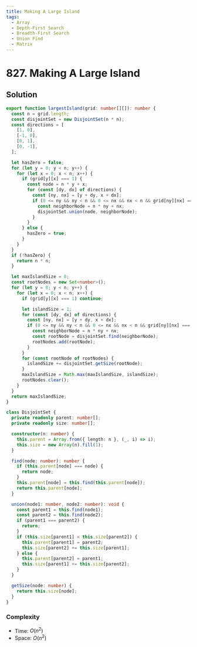```yaml
---
title: Making A Large Island
tags:
  - Array
  - Depth-First Search
  - Breadth-First Search
  - Union Find
  - Matrix
---
```


# 827. Making A Large Island

<Badges>
  <LevelBadge level="hard" />
  <TopicBadge name="Array" slug="array" />
  <TopicBadge name="Depth-First Search" slug="depth-first-search" />
  <TopicBadge name="Breadth-First Search" slug="breadth-first-search" />
  <TopicBadge name="Union Find" slug="union-find" />
  <TopicBadge name="Matrix" slug="matrix" />
</Badges>

## Solution

```typescript filename="solution.ts" copy
export function largestIsland(grid: number[][]): number {
  const n = grid.length;
  const disjointSet = new DisjointSet(n * n);
  const directions = [
    [1, 0],
    [-1, 0],
    [0, 1],
    [0, -1],
  ];

  let hasZero = false;
  for (let y = 0; y < n; y++) {
    for (let x = 0; x < n; x++) {
      if (grid[y][x] === 1) {
        const node = n * y + x;
        for (const [dy, dx] of directions) {
          const [ny, nx] = [y + dy, x + dx];
          if (0 <= ny && ny < n && 0 <= nx && nx < n && grid[ny][nx] === 1) {
            const neighborNode = n * ny + nx;
            disjointSet.union(node, neighborNode);
          }
        }
      } else {
        hasZero = true;
      }
    }
  }
  if (!hasZero) {
    return n * n;
  }

  let maxIslandSize = 0;
  const rootNodes = new Set<number>();
  for (let y = 0; y < n; y++) {
    for (let x = 0; x < n; x++) {
      if (grid[y][x] === 1) continue;

      let islandSize = 1;
      for (const [dy, dx] of directions) {
        const [ny, nx] = [y + dy, x + dx];
        if (0 <= ny && ny < n && 0 <= nx && nx < n && grid[ny][nx] === 1) {
          const neighborNode = n * ny + nx;
          const rootNode = disjointSet.find(neighborNode);
          rootNodes.add(rootNode);
        }
      }
      for (const rootNode of rootNodes) {
        islandSize += disjointSet.getSize(rootNode);
      }
      maxIslandSize = Math.max(maxIslandSize, islandSize);
      rootNodes.clear();
    }
  }
  return maxIslandSize;
}

class DisjointSet {
  private readonly parent: number[];
  private readonly size: number[];

  constructor(n: number) {
    this.parent = Array.from({ length: n }, (_, i) => i);
    this.size = new Array(n).fill(1);
  }

  find(node: number): number {
    if (this.parent[node] === node) {
      return node;
    }
    this.parent[node] = this.find(this.parent[node]);
    return this.parent[node];
  }

  union(node1: number, node2: number): void {
    const parent1 = this.find(node1);
    const parent2 = this.find(node2);
    if (parent1 === parent2) {
      return;
    }
    if (this.size[parent1] < this.size[parent2]) {
      this.parent[parent1] = parent2;
      this.size[parent2] += this.size[parent1];
    } else {
      this.parent[parent2] = parent1;
      this.size[parent1] += this.size[parent2];
    }
  }

  getSize(node: number) {
    return this.size[node];
  }
}
```

### Complexity

- Time: $O(n^2)$
- Space: $O(n^2)$

<ProblemLink
  codingSite="leetcode"
  href="https://leetcode.com/problems/making-a-large-island"
  title="Making A Large Island"
/>
